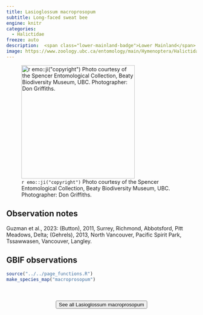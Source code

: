 ```yaml
---
title: Lasioglossum macroprosopum
subtitle: Long-faced sweat bee
engine: knitr
categories:
  - Halictidae
freeze: auto
description:  <span class="lower-mainland-badge">Lower Mainland</span>
image: https://www.zoology.ubc.ca/entomology/main/Hymenoptera/Halictidae/Lasioglossum%20macroprosopum%20(3lateral)%20SEM-UBC%20HYM-13167.jpg
---
```

![`r emo::ji("copyright")` Photo courtesy of the Spencer Entomological Collection, Beaty Biodiversity Museum, UBC. Photographer: Don Griffiths.](https://www.zoology.ubc.ca/entomology/main/Hymenoptera/Halictidae/Lasioglossum%20macroprosopum%20(3lateral)%20SEM-UBC%20HYM-13167.jpg){height=300}

## Observation notes  
Guzman et al., 2023: (Button), 2011, <span class="hl-place-name">Surrey</span>, <span class="hl-place-name">Richmond</span>, <span class="hl-place-name">Abbotsford</span>, <span class="hl-place-name">Pitt Meadows</span>, <span class="hl-place-name">Delta</span>; (Gehrels), 2013, <span class="hl-place-name">North <span class="hl-place-name">Vancouver</span></span>, Pacific Spirit Park, Tssawwasen, <span class="hl-place-name">Vancouver</span>, <span class="hl-place-name">Langley</span>.

## GBIF observations  


```r
source("../../page_functions.R")
make_species_map("macroprosopum")
```
<br><br>
<center>


<a href="https://www.zoology.ubc.ca/entomology/main/Hymenoptera/Halictidae/Lasioglossum%20macroprosopum.php"><button type="button" class="btn btn-secondary">See all Lasioglossum macroprosopum <i class="fa-solid fa-arrow-up-right-from-square"></i> </button></a>
</center>
